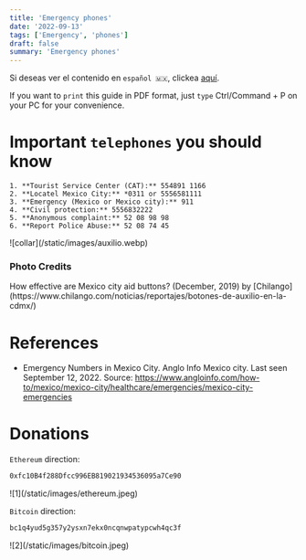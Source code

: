 ```yaml
---
title: 'Emergency phones'
date: '2022-09-13'
tags: ['Emergency', 'phones']
draft: false
summary: 'Emergency phones'
---
```


Si deseas ver el contenido en `español 🇲🇽`, clickea [aquí](/blog/Info/telefonos).

If you want to `print` this guide in PDF format, just `type` Ctrl/Command + P on your PC for your convenience.

# Important `telephones` you should know

    1. **Tourist Service Center (CAT):** 554891 1166
    2. **Locatel Mexico City:** *0311 or 5556581111
    3. **Emergency (Mexico or Mexico city):** 911
    4. **Civil protection:** 5556832222
    5. **Anonymous complaint:** 52 08 98 98
    6. **Report Police Abuse:** 52 08 74 45

<div>![collar](/static/images/auxilio.webp)</div>

### Photo Credits

<div>
  How effective are Mexico city aid buttons? (December, 2019) by
  [Chilango](https://www.chilango.com/noticias/reportajes/botones-de-auxilio-en-la-cdmx/)
</div>

# References

- Emergency Numbers in Mexico City. Anglo Info Mexico city. Last seen September 12, 2022. Source: https://www.angloinfo.com/how-to/mexico/mexico-city/healthcare/emergencies/mexico-city-emergencies

# Donations

`Ethereum` direction:

```bash
0xfc10B4f288Dfcc996EB819021934536095a7Ce90
```

<div className="-mx-2 flex flex-wrap overflow-hidden xl:-mx-2">
  <div className="my-1 w-full overflow-hidden px-2 xl:my-1 xl:w-1/2 xl:px-2">
    ![1](/static/images/ethereum.jpeg)
  </div>
</div>

`Bitcoin` direction:

```bash
bc1q4yud5g357y2ysxn7ekx0ncqnwpatypcwh4qc3f
```

<div className="-mx-2 flex flex-wrap overflow-hidden xl:-mx-2">
  <div className="my-1 w-full overflow-hidden px-2 xl:my-1 xl:w-1/2 xl:px-2">
    ![2](/static/images/bitcoin.jpeg)
  </div>
</div>
